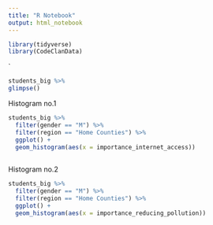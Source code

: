 ```yaml
---
title: "R Notebook"
output: html_notebook
---
```


```r
library(tidyverse)
library(CodeClanData)
```
`

```r
students_big %>% 
glimpse()
```

Histogram no.1 
```r
students_big %>%
  filter(gender == "M") %>% 
  filter(region == "Home Counties") %>% 
  ggplot() +
  geom_histogram(aes(x = importance_internet_access))
 
```

Histogram no.2 
```r
students_big %>%
  filter(gender == "M") %>% 
  filter(region == "Home Counties") %>% 
  ggplot() +
  geom_histogram(aes(x = importance_reducing_pollution))
 
```



